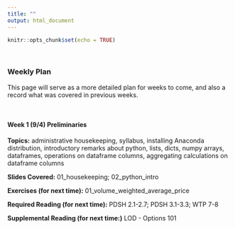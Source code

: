 ```yaml
---
title: ""
output: html_document
---
```


```r
knitr::opts_chunk$set(echo = TRUE)
```

&nbsp;

### **Weekly Plan**

This page will serve as a more detailed plan for weeks to come, and also a record what was covered in previous weeks.

&nbsp;


#### Week 1 (9/4) Preliminaries

**Topics:** administrative housekeeping, syllabus, installing Anaconda distribution, introductory remarks about python, lists, dicts, numpy arrays, dataframes, operations on dataframe columns, aggregating calculations on dataframe columns

**Slides Covered:** 01_housekeeping; 02_python_intro

**Exercises (for next time):** 01_volume_weighted_average_price

**Required Reading (for next time):** PDSH 2.1-2.7; PDSH 3.1-3.3; WTP 7-8

**Supplemental Reading (for next time:)** LOD - Options 101

&nbsp;